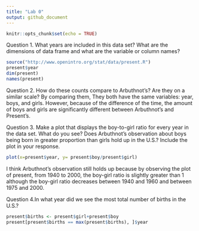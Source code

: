 ```yaml
---
title: "Lab 0"
output: github_document
---
```


```r
knitr::opts_chunk$set(echo = TRUE)
```
Question 1. What years are included in this data set? What are the dimensions of data frame and what are the variable or column names?
```r
source("http://www.openintro.org/stat/data/present.R")
present$year
dim(present)
names(present)
```
Question 2. How do these counts compare to Arbuthnot's? Are they on a similar scale?
By comparing them, They both have the same variables: year, boys, and girls. However, because of the difference of the time, the amount of boys and girls are significantly different between Arbuthnot's and Present's.

Question 3. Make a plot that displays the boy-to-girl ratio for every year in the data set. What do you see? Does Arbuthnot’s observation about boys being born in greater proportion than girls hold up in the U.S.? Include the plot in your response.
```r
plot(x=present$year, y= present$boy/present$girl)
```
I think Arbuthnot's observation still holds up because by observing the plot of present, from 1940 to 2000, the boy-girl ratio is slightly greater than 1 although the boy-girl ratio decreases between 1940 and 1960 and between 1975 and 2000. 

Question 4.In what year did we see the most total number of births in the U.S.?
```r
present$births <- present$girl+present$boy
present[present$births == max(present$births), ]$year
```